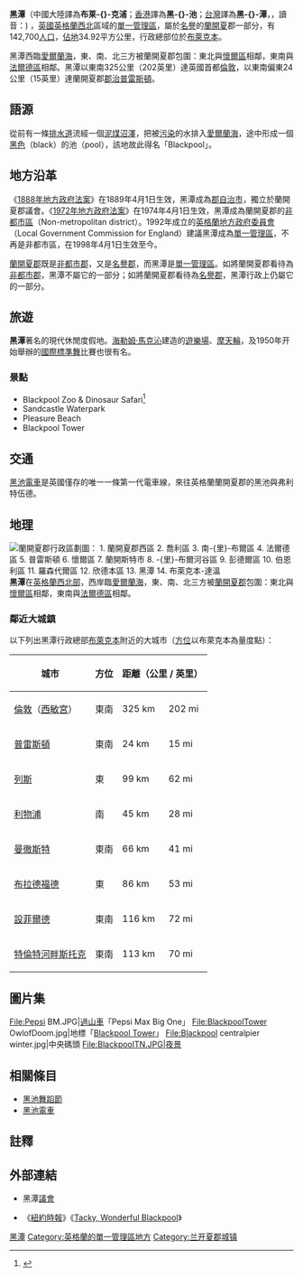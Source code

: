 <!--- noteTA start--->
{{noteTA|G1=UK Places|1=zh-cn:布莱克浦足球俱乐部; zh-hk:黑池足球會; zh-tw:黑潭足球俱樂部}}
<!--- noteTA end--->
<!--- otheruses start--->
{{otheruses4|城鎮|足球會|黑池足球會}}
<!--- otheruses end--->
<!---Infobox start--->
{{Infobox UK district
|中文名 = 黑潭
|name = Blackpool
|image_skyline =Blackpool_tower_from_central_pier_ferris_wheel.jpg
|imagesize = 290px
|image_caption=黑潭的岸邊建築
|image_map = Blackpool UK locator map.svg
|mapsize = 200px
|map_caption = 黑潭在[[蘭開夏郡|蘭開夏郡]]的位置
|status = [[英國自治市鎮|自治市鎮]]<br />[[單一管理區|單一管理區]]（1998年－）
|country=[[英格蘭|英格蘭]]
|region = [[西北英格蘭|西北英格蘭]]   
|admincounty = [[蘭開夏郡|蘭開夏郡]]
|area = 第330<br />34.92 km²
|adminhq = [[布萊克本|布萊克本]]   
|onscode = 00EX 
|demonym = Sandgrown'un, Blackpudlian (colloquial)  
|density_rank= 第27
|ethnicity = 96.8% [[白人|白人]]<br />1.3% [[亞洲人|亞裔]]<br />0.8% [[混血兒|混血兒]]<br />0.4% [[黑人|黑人]]<br />0.3% [[華裔|華裔]]<br />0.2% 其他<ref>{{en}}[http://www.neighbourhood.statistics.gov.uk/dissemination/LeadTableView.do?a=3&b=276900&c=macclesfield&d=13&e=13&g=428795&i=1001x1003x1004&m=0&r=1&s=1206541359765&enc=1&dsFamilyId=1812 Neighbourhood.statistics.gov.uk]</ref>   
|politics = 黑潭議會
|website=[http://www.blackpool.gov.uk/ Blackpool.gov.uk]
|leadership=Leader & Cabinet
}} 
<!---Infobox end--->
'''黑潭'''（中國大陸譯為'''布莱-{}-克浦'''；[[香港|香港]]譯為'''黑-{}-池'''；[[台灣|台灣]]譯為'''黑-{}-潭'''，{{lang-en|'''Blackpool'''}}，讀音：{{Audio|en-uk-Blackpool.ogg|/{{ipa|ˈblækˌpul}}/}}) ，[[英國|英國]][[英格蘭|英格蘭]][[西北英格蘭|西北]]區域的[[單一管理區|單一管理區]]，屬於[[名譽郡|名譽]]的[[蘭開夏|蘭開夏]]郡一部分，有142,700[[人口|人口]]，[[面積|佔地]]34.92平方公里，行政總部位於[[布萊克本|布萊克本]]。

黑潭西臨[[愛爾蘭海|愛爾蘭海]]，東、南、北三方被蘭開夏郡包圍：東北與[[懷爾區|懷爾區]]相鄰，東南與[[法爾德區|法爾德區]]相鄰。黑潭以東南325公里（202英里）達英國首都[[倫敦|倫敦]]，以東南偏東24公里（15英里）達蘭開夏郡[[郡治|郡治]][[普雷斯頓|普雷斯頓]]。

== 語源 ==
從前有一條[[下水道|排水道]]流經一個[[泥煤|泥煤]][[沼澤|沼澤]]，把被[[污染|污染]]的水排入[[愛爾蘭海|愛爾蘭海]]，途中形成一個[[黑色|黑色]]（black）的池（pool），該地故此得名「Blackpool」。

== 地方沿革 ==
《[[1888年地方政府法案|1888年地方政府法案]]》在1889年4月1日生效，黑潭成為[[郡自治市|郡自治市]]，獨立於蘭開夏郡議會。《[[1972年地方政府法案|1972年地方政府法案]]》在1974年4月1日生效，黑潭成為蘭開夏郡的[[非都市區|非都市區]]（Non-metropolitan district）。1992年成立的[[英格蘭地方政府委員會_(1992年)|英格蘭地方政府委員會]]（Local Government Commission for England）建議黑潭成為[[單一管理區|單一管理區]]，不再是非都市區，在1998年4月1日生效至今。

[[蘭開夏郡|蘭開夏郡]]既是[[非都市郡|非都市郡]]，又是[[名譽郡|名譽郡]]，而黑潭是[[單一管理區|單一管理區]]。如將蘭開夏郡看待為[[非都市郡|非都市郡]]，黑潭不屬它的一部分；如將蘭開夏郡看待為[[名譽郡|名譽郡]]，黑潭行政上仍屬它的一部分。

== 旅遊 ==
'''黑潭'''著名的現代休閒度假地。[[海勒姆·馬克沁|海勒姆·馬克沁]]建造的[[遊樂場|遊樂場]]、[[摩天輪|摩天輪]]，及1950年开始舉辦的[[國際標準舞|國際標準舞]]比賽也很有名。
===景點===
* Blackpool Zoo & Dinosaur Safari<ref>{{Cite web |url=http://www.blackpoolzoo.org.uk/ |title=存档副本 |accessdate=2011-09-14 |archive-date=2011-09-10 |archive-url=https://web.archive.org/web/20110910192133/http://www.blackpoolzoo.org.uk/ |dead-url=no }}</ref> 
* Sandcastle Waterpark 
* Pleasure Beach
* Blackpool Tower
{{clear}}

== 交通 ==
[[黑池電車|黑池電車]]是英國僅存的唯一一條第一代電車線，來往英格蘭蘭開夏郡的黑池與弗利特伍德。
== 地理 ==
[[File:Lancashire Ceremonial Numbered.png|thumb|
[[蘭開夏郡|蘭開夏郡]]行政區劃圖：<br />
1. [[蘭開夏郡西區|蘭開夏郡西區]]<br />
2. [[喬利區|喬利區]]<br />
3. [[南里布爾區|南-{里}-布爾區]]<br />
4. [[法爾德區|法爾德區]]<br />
5. [[普雷斯頓|普雷斯頓]]<br />
6. [[懷爾區|懷爾區]]<br />
7. [[蘭開斯特市|蘭開斯特市]]<br />
8. [[里布爾河谷區|-{里}-布爾河谷區]]<br />
9. [[彭德爾區|彭德爾區]]<br />
10. [[伯恩利區|伯恩利區]]<br />
11. [[羅森代爾區|羅森代爾區]]<br />
12. [[欣德本區|欣德本區]]<br />
'''13. 黑潭'''<br />
14. [[布萊克本-達溫|布萊克本-達溫]]]]
'''黑潭'''在[[英格蘭|英格蘭]][[英格蘭西北|西北部]]，西岸臨[[愛爾蘭海|愛爾蘭海]]，東、南、北三方被[[蘭開夏郡|蘭開夏郡]]包圍：東北與[[懷爾區|懷爾區]]相鄰，東南與[[法爾德區|法爾德區]]相鄰。

=== 鄰近大城鎮 ===
以下列出黑潭行政總部[[布萊克本|布萊克本]]附近的大城市（[[方位|方位]]以布萊克本為量度點）：
{| class=wikitable
|-
!城市||方位|| colspan="2" | 距離（公里 / 英里）||備註
|-
|[[倫敦|倫敦]]（[[西敏宮|西敏宮]]）||東南||325 km||202 mi||英國首都
|-
|[[普雷斯頓|普雷斯頓]]||東南||24 km||15 mi||[[蘭開夏郡|蘭開夏郡]][[郡治|郡治]]
|-
|[[列斯|列斯]]||東||99 km||62 mi||位於[[西約克郡|西約克郡]]
|-
|[[利物浦|利物浦]]||南||45 km||28 mi||位於[[默西賽德郡|默西賽德郡]]
|-
|[[曼徹斯特|曼徹斯特]]||東南||66 km||41 mi||位於[[大曼徹斯特郡|大曼徹斯特郡]]
|-
|[[布拉德福德|布拉德福德]]||東||86 km||53 mi||位於[[西約克郡|西約克郡]]
|-
|[[設菲爾德|設菲爾德]]||東南||116 km||72 mi||位於[[南約克郡|南約克郡]]
|-
|[[特倫特河畔斯托克|特倫特河畔斯托克]]||東南||113 km||70 mi||位於[[斯塔福德郡|斯塔福德郡]]
|}

{{clear}}

== 圖片集 ==
<gallery>
File:Pepsi BM.JPG|[[過山車|過山車]]「Pepsi Max Big One」
File:BlackpoolTower OwlofDoom.jpg|地標「[[布萊克浦爾塔|Blackpool Tower]]」
File:Blackpool centralpier winter.jpg|中央碼頭
File:BlackpoolTN.JPG|夜景
</gallery>

== 相關條目 ==
* [[黑池舞蹈節|黑池舞蹈節]]
*[[黑池電車|黑池電車]]

== 註釋 ==
{{reflist}}

== 外部連結 ==
* {{en}}黑潭[http://www.blackpool.gov.uk 議會]{{Wayback|url=http://www.blackpool.gov.uk/ |date=20080707174027 }}
* {{en}}《[[紐約時報|紐約時報]]》《[http://query.nytimes.com/gst/fullpage.html?res=9F0DE6D61531F934A3575BC0A962958260&scp=4&sq=blackpool&st=cse Tacky, Wonderful Blackpool]》

{{DEFAULTSORT:Blackpool}}
{{coord|53|48|51|N|3|03|1|W|display=title}}
{{英国行政区划}}
{{England unitary authority}}

[[Category:黑潭|]]
[[Category:英格蘭的單一管理區地方|Category:英格蘭的單一管理區地方]]
[[Category:兰开夏郡城镇|Category:兰开夏郡城镇]]